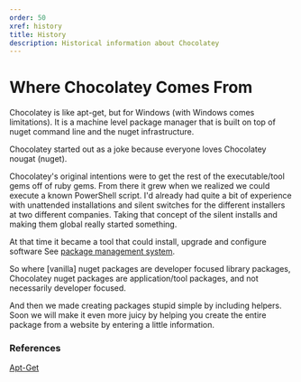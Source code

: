 ```yaml
---
order: 50
xref: history
title: History
description: Historical information about Chocolatey
---
```


# Where Chocolatey Comes From
Chocolatey is like apt-get, but for Windows (with Windows comes limitations). It is a machine level package manager that is built on top of nuget command line and the nuget infrastructure.

Chocolatey started out as a joke because everyone loves Chocolatey nougat (nuget).

Chocolatey's original intentions were to get the rest of the executable/tool gems off of ruby gems. From there it grew when we realized we could execute a known PowerShell script. I'd already had quite a bit of experience with unattended installations and silent switches for the different installers at two different companies.  Taking that concept of the silent installs and making them global really started something.

At that time it became a tool that could install, upgrade and configure software See [package management system](http://en.wikipedia.org/wiki/Package_management_system).

So where [vanilla] nuget packages are developer focused library packages, Chocolatey nuget packages are application/tool packages, and not necessarily developer focused.

And then we made creating packages stupid simple by including helpers.  Soon we will make it even more juicy by helping you create the entire package from a website by entering a little information.

### References
[Apt-Get](http://en.wikipedia.org/wiki/Apt-get)
